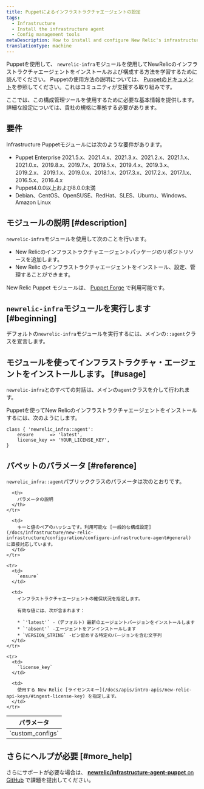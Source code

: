 ```yaml
---
title: Puppetによるインフラストラクチャエージェントの設定
tags:
  - Infrastructure
  - Install the infrastructure agent
  - Config management tools
metaDescription: How to install and configure New Relic's infrastructure agent using Puppet config management.
translationType: machine
---
```


Puppetを使用して、 `newrelic-infra`モジュールを使用してNewRelicのインフラストラクチャエージェントをインストールおよび構成する方法を学習するために読んでください。 Puppetの使用方法の説明については、 [Puppetのドキュメント](https://docs.puppet.com)を参照してください。これはコミュニティが支援する取り組みです。

ここでは、この構成管理ツールを使用するために必要な基本情報を提供します。詳細な設定については、貴社の規格に準拠する必要があります。

## 要件

Infrastructure Puppetモジュールには次のような要件があります。

* Puppet Enterprise 2021.5.x、2021.4.x、2021.3.x、2021.2.x、2021.1.x、2021.0.x、2019.8.x、2019.7.x、2019.5.x、2019.4.x、2019.3.x、2019.2.x、 2019.1.x、2019.0.x、2018.1.x、2017.3.x、2017.2.x、2017.1.x、2016.5.x、2016.4.x
* Puppet4.0.0以上および8.0.0未満
* Debian、CentOS、OpenSUSE、RedHat、SLES、Ubuntu、Windows、Amazon Linux

## モジュールの説明 [#description]

`newrelic-infra`モジュールを使用して次のことを行います。

* New Relicのインフラストラクチャエージェントパッケージのリポジトリソースを追加します。
* New Relic のインフラストラクチャエージェントをインストール、設定、管理することができます。

New Relic Puppet モジュールは、 [Puppet Forge](https://forge.puppet.com/newrelic/newrelic_infra) で利用可能です。

## `newrelic-infra`モジュールを実行します [#beginning]

デフォルトの`newrelic-infra`モジュールを実行するには、メインの`::agent`クラスを宣言します。

## モジュールを使ってインフラストラクチャ・エージェントをインストールします。 [#usage]

`newrelic-infra`とのすべての対話は、メインの`agent`クラスを介して行われます。

Puppetを使ってNew Relicのインフラストラクチャエージェントをインストールするには、次のようにします。

```
class { 'newrelic_infra::agent':
    ensure      => 'latest',
    license_key => 'YOUR_LICENSE_KEY',
}
```

## パペットのパラメータ [#reference]

`newrelic_infra::agent`パブリッククラスのパラメータは次のとおりです。

<table>
  <thead>
    <tr>
      <th style={{ width: "200px" }}>
        パラメータ
      </th>

      <th>
        パラメータの説明
      </th>
    </tr>
  </thead>

  <tbody>
    <tr>
      <td>
        `custom_configs`
      </td>

      <td>
        キーと値のペアのハッシュです。利用可能な [一般的な構成設定](/docs/infrastructure/new-relic-infrastructure/configuration/configure-infrastructure-agent#general) に直接対応しています。
      </td>
    </tr>

    <tr>
      <td>
        `ensure`
      </td>

      <td>
        インフラストラクチャエージェントの確保状況を指定します。

        有効な値には、次が含まれます：

        * `'latest'` -（デフォルト）最新のエージェントバージョンをインストールします
        * `'absent'` -エージェントをアンインストールします
        * `VERSION_STRING` -ピン留めする特定のバージョンを含む文字列
      </td>
    </tr>

    <tr>
      <td>
        `license_key`
      </td>

      <td>
        使用する New Relic [ライセンスキー](/docs/apis/intro-apis/new-relic-api-keys/#ingest-license-key) を指定します。
      </td>
    </tr>
  </tbody>
</table>

## さらにヘルプが必要 [#more_help]

さらにサポートが必要な場合は、 [**newrelic/infrastructure-agent-puppet** on GitHub](https://github.com/newrelic/infrastructure-agent-puppet/issues) で課題を提出してください。
